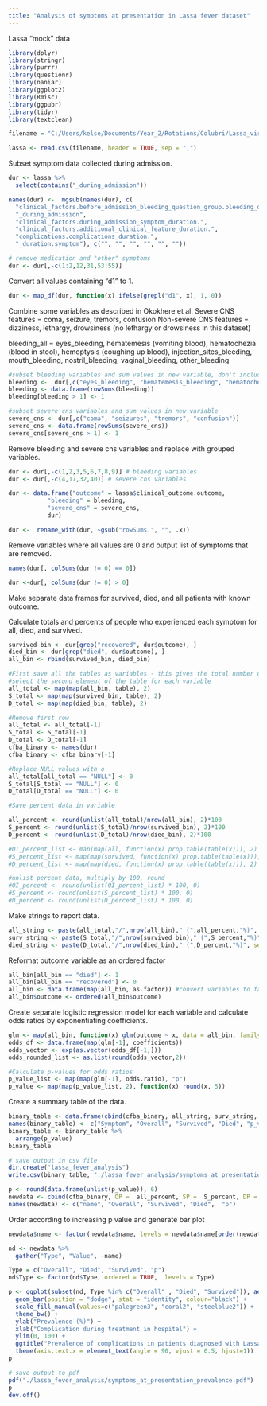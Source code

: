 ```yaml
---
title: "Analysis of symptoms at presentation in Lassa fever dataset"
---
```


Lassa "mock" data
```r
library(dplyr)
library(stringr)
library(purrr)
library(questionr)
library(naniar)
library(ggplot2)
library(Rmisc)
library(ggpubr)
library(tidyr)
library(textclean)
```

```r
filename = "C:/Users/kelse/Documents/Year_2/Rotations/Colubri/Lassa_virus/practice_data/commcare-randomized-data-2018-2020.csv"

lassa <- read.csv(filename, header = TRUE, sep = ",")
```


Subset symptom data collected during admission.

```r
dur <- lassa %>%
  select(contains("_during_admission"))

names(dur) <-  mgsub(names(dur), c(
  "clinical_factors.before_admission_bleeding_question_group.bleeding_duration.",
  "_during_admission",
  "clinical_factors.during_admission_symptom_duration.",
  "clinical_factors.additional_clinical_feature_duration.",
  "complications.complications_duration.",
  "_duration.symptom"), c("", "", "", "", "", ""))

# remove medication and "other" symptoms
dur <- dur[,-c(1:2,12,31,53:55)]
```

Convert all values containing "d1" to 1.

```r
dur <- map_df(dur, function(x) ifelse(grepl("d1", x), 1, 0))
```

Combine some variables as described in Okokhere et al.
Severe CNS features = coma, seizure, tremors, confusion 
Non-severe CNS features = dizziness, lethargy, drowsiness (no lethargy or drowsiness in this dataset)

bleeding_all = eyes_bleeding, hematemesis (vomiting blood), hematochezia (blood in stool), hemoptysis (coughing up blood), injection_sites_bleeding, mouth_bleeding, nostril_bleeding, vaginal_bleeding, other_bleeding

```r
#subset bleeding variables and sum values in new variable, don't include eyes_bleeding
bleeding <-  dur[,c("eyes_bleeding", "hematemesis_bleeding", "hematochezia_bleeding", "hemoptysis_bleeding", "injection_sites_bleeding", "mouth_bleeding", "nostrils_bleeding", "vaginal_bleeding")]
bleeding <- data.frame(rowSums(bleeding))
bleeding[bleeding > 1] <- 1

#subset severe cns variables and sum values in new variable
severe_cns <- dur[,c("coma", "seizures", "tremors", "confusion")]
severe_cns <- data.frame(rowSums(severe_cns))
severe_cns[severe_cns > 1] <- 1
```

Remove bleeding and severe cns variables and replace with grouped variables.

```r
dur <- dur[,-c(1,2,3,5,6,7,8,9)] # bleeding variables
dur <- dur[,-c(4,17,32,40)] # severe cns variables

dur <- data.frame("outcome" = lassa$clinical_outcome.outcome,
           "bleeding" = bleeding,
           "severe_cns" = severe_cns,
           dur)

dur <-  rename_with(dur, ~gsub("rowSums.", "", .x))
```

Remove variables where all values are 0 and output list of symptoms that are removed.

```r
names(dur[, colSums(dur != 0) == 0])

dur <-dur[, colSums(dur != 0) > 0]
```


Make separate data frames for survived, died, and all patients with known outcome. 

Calculate totals and percents of people who experienced each symptom for all, died, and survived.

```r
survived_bin <- dur[grep("recovered", dur$outcome), ]
died_bin <- dur[grep("died", dur$outcome), ]
all_bin <- rbind(survived_bin, died_bin)

#First save all the tables as variables - this gives the total number of patients experiencing each symptom
#select the second element of the table for each variable
all_total <- map(map(all_bin, table), 2)
S_total <- map(map(survived_bin, table), 2)
D_total <- map(map(died_bin, table), 2)

#Remove first row
all_total <- all_total[-1]
S_total <- S_total[-1]
D_total <- D_total[-1]
cfba_binary <- names(dur)
cfba_binary <- cfba_binary[-1]

#Replace NULL values with o
all_total[all_total == "NULL"] <- 0
S_total[S_total == "NULL"] <- 0
D_total[D_total == "NULL"] <- 0

#Save percent data in variable

all_percent <- round(unlist(all_total)/nrow(all_bin), 2)*100
S_percent <- round(unlist(S_total)/nrow(survived_bin), 2)*100
D_percent <- round(unlist(D_total)/nrow(died_bin), 2)*100

#OI_percent_list <- map(map(all, function(x) prop.table(table(x))), 2)
#S_percent_list <- map(map(survived, function(x) prop.table(table(x))), 2)
#D_percent_list <- map(map(died, function(x) prop.table(table(x))), 2)

#unlist percent data, multiply by 100, round
#OI_percent <- round(unlist(OI_percent_list) * 100, 0)
#S_percent <- round(unlist(S_percent_list) * 100, 0)
#D_percent <- round(unlist(D_percent_list) * 100, 0)
```

Make strings to report data.
```r
all_string <- paste(all_total,"/",nrow(all_bin)," (",all_percent,"%)", sep="")
surv_string <- paste(S_total,"/",nrow(survived_bin)," (",S_percent,"%)", sep="")
died_string <- paste(D_total,"/",nrow(died_bin)," (",D_percent,"%)", sep="")
```

Reformat outcome variable as an ordered factor 

```r
all_bin[all_bin == "died"] <- 1
all_bin[all_bin == "recovered"] <- 0
all_bin <- data.frame(map(all_bin, as.factor)) #convert variables to factor
all_bin$outcome <- ordered(all_bin$outcome)
```

Create separate logistic regression model for each variable and calculate odds ratios by exponentiating coefficients.

```r
glm <- map(all_bin, function(x) glm(outcome ~ x, data = all_bin, family = binomial))
odds_df <- data.frame(map(glm[-1], coefficients))
odds_vector <- exp(as.vector(odds_df[-1,]))
odds_rounded_list <- as.list(round(odds_vector,2))

#Calculate p-values for odds ratios
p_value_list <- map(map(glm[-1], odds.ratio), "p")
p_value <- map(map(p_value_list, 2), function(x) round(x, 5))
```

Create a summary table of the data.

```r
binary_table <- data.frame(cbind(cfba_binary, all_string, surv_string,  died_string, as.character(p_value), as.character(odds_rounded_list)))
names(binary_table) <- c("Symptom", "Overall", "Survived", "Died", "p_value", "odds_ratio") 
binary_table <- binary_table %>%
  arrange(p_value)
binary_table

# save output in csv file
dir.create("lassa_fever_analysis")
write.csv(binary_table, "./lassa_fever_analysis/symptoms_at_presentation.csv")
```

```r
p <- round(data.frame(unlist(p_value)), 6)
newdata <- cbind(cfba_binary, OP =  all_percent, SP =  S_percent, DP =  D_percent, p = p)
names(newdata) <- c("name", "Overall", "Survived", "Died",  "p")
```

Order according to increasing p value and generate bar plot
```r
newdata$name <- factor(newdata$name, levels = newdata$name[order(newdata$p)])

nd <- newdata %>%
  gather("Type", "Value", -name)

Type = c("Overall", "Died", "Survived", "p")
nd$Type <- factor(nd$Type, ordered = TRUE,  levels = Type)
```

```r
p <- ggplot(subset(nd, Type %in% c("Overall" , "Died", "Survived")), aes(name, Value, fill = Type)) +
  geom_bar(position = "dodge", stat = "identity", colour="black") +
  scale_fill_manual(values=c("palegreen3", "coral2", "steelblue2")) +
  theme_bw() +
  ylab("Prevalence (%)") +
  xlab("Complication during treatment in hospital") +
  ylim(0, 100) +
  ggtitle("Prevalence of complications in patients diagnosed with Lassa fever") + 
  theme(axis.text.x = element_text(angle = 90, vjust = 0.5, hjust=1))
p

# save output to pdf
pdf("./lassa_fever_analysis/symptoms_at_presentation_prevalence.pdf")
p
dev.off()
```


